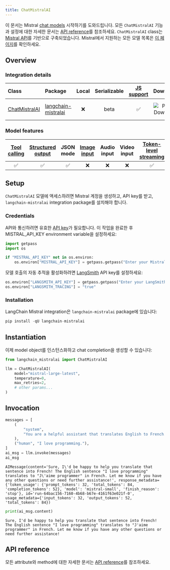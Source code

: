 ```yaml
---
title: ChatMistralAI
---
```


이 문서는 Mistral [chat models](/oss/langchain/models) 시작하기를 도와드립니다. 모든 `ChatMistralAI` 기능과 설정에 대한 자세한 문서는 [API reference](https://python.langchain.com/api_reference/mistralai/chat_models/langchain_mistralai.chat_models.ChatMistralAI.html)를 참조하세요. `ChatMistralAI` class는 [Mistral API](https://docs.mistral.ai/api/)를 기반으로 구축되었습니다. Mistral에서 지원하는 모든 모델 목록은 [이 페이지](https://docs.mistral.ai/getting-started/models/)를 확인하세요.

## Overview

### Integration details

| Class | Package | Local | Serializable | [JS support](https://js.langchain.com/docs/integrations/chat/mistral) | Downloads | Version |
| :--- | :--- | :---: | :---: |  :---: | :---: | :---: |
| [ChatMistralAI](https://python.langchain.com/api_reference/mistralai/chat_models/langchain_mistralai.chat_models.ChatMistralAI.html) | [langchain-mistralai](https://python.langchain.com/api_reference/mistralai/index.html) | ❌ | beta | ✅ | ![PyPI - Downloads](https://img.shields.io/pypi/dm/langchain_mistralai?style=flat-square&label=%20) | ![PyPI - Version](https://img.shields.io/pypi/v/langchain_mistralai?style=flat-square&label=%20) |

### Model features

| [Tool calling](/oss/langchain/tools) | [Structured output](/oss/langchain/structured-output) | JSON mode | [Image input](/oss/langchain/messages#multimodal) | Audio input | Video input | [Token-level streaming](/oss/langchain/streaming/) | Native async | [Token usage](/oss/langchain/models#token-usage) | [Logprobs](/oss/langchain/models#log-probabilities) |
| :---: | :---: | :---: | :---: |  :---: | :---: | :---: | :---: | :---: | :---: |
| ✅ | ✅ | ✅ | ❌ | ❌ | ❌ | ✅ | ✅ | ✅ | ❌ |

## Setup

`ChatMistralAI` 모델에 액세스하려면 Mistral 계정을 생성하고, API key를 받고, `langchain-mistralai` integration package를 설치해야 합니다.

### Credentials

API와 통신하려면 유효한 [API key](https://console.mistral.ai/api-keys/)가 필요합니다. 이 작업을 완료한 후 MISTRAL_API_KEY environment variable을 설정하세요:

```python
import getpass
import os

if "MISTRAL_API_KEY" not in os.environ:
    os.environ["MISTRAL_API_KEY"] = getpass.getpass("Enter your Mistral API key: ")
```

모델 호출의 자동 추적을 활성화하려면 [LangSmith](https://docs.smith.langchain.com/) API key를 설정하세요:

```python
os.environ["LANGSMITH_API_KEY"] = getpass.getpass("Enter your LangSmith API key: ")
os.environ["LANGSMITH_TRACING"] = "true"
```

### Installation

LangChain Mistral integration은 `langchain-mistralai` package에 있습니다:

```python
pip install -qU langchain-mistralai
```

## Instantiation

이제 model object를 인스턴스화하고 chat completion을 생성할 수 있습니다:

```python
from langchain_mistralai import ChatMistralAI

llm = ChatMistralAI(
    model="mistral-large-latest",
    temperature=0,
    max_retries=2,
    # other params...
)
```

## Invocation

```python
messages = [
    (
        "system",
        "You are a helpful assistant that translates English to French. Translate the user sentence.",
    ),
    ("human", "I love programming."),
]
ai_msg = llm.invoke(messages)
ai_msg
```

```output
AIMessage(content='Sure, I\'d be happy to help you translate that sentence into French! The English sentence "I love programming" translates to "J\'aime programmer" in French. Let me know if you have any other questions or need further assistance!', response_metadata={'token_usage': {'prompt_tokens': 32, 'total_tokens': 84, 'completion_tokens': 52}, 'model': 'mistral-small', 'finish_reason': 'stop'}, id='run-64bac156-7160-4b68-b67e-4161f63e021f-0', usage_metadata={'input_tokens': 32, 'output_tokens': 52, 'total_tokens': 84})
```

```python
print(ai_msg.content)
```

```output
Sure, I'd be happy to help you translate that sentence into French! The English sentence "I love programming" translates to "J'aime programmer" in French. Let me know if you have any other questions or need further assistance!
```

## API reference

모든 attribute와 method에 대한 자세한 문서는 [API reference](https://python.langchain.com/api_reference/mistralai/chat_models/langchain_mistralai.chat_models.ChatMistralAI.html)를 참조하세요.